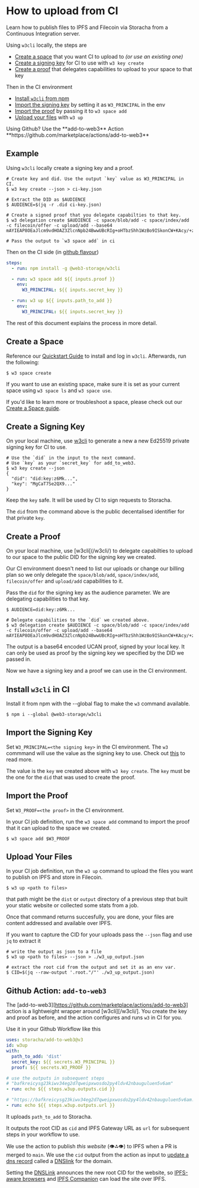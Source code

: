 
# How to upload from CI

Learn how to publish files to IPFS and Filecoin via Storacha from a Continuous Integration server.

Using `w3cli` locally, the steps are

- [Create a space](#create-a-space) that you want CI to upload to _(or use an existing one)_
- [Create a signing key](#create-a-signing-key) for CI to use with `w3 key create`
- [Create a proof](#create-a-proof) that delegates capabilities to upload to your space to that key

Then in the CI environment

- [Install `w3cli` from npm](#install-w3cli-in-ci)
- [Import the signing key](#import-the-signing-key) by setting it as `W3_PRINCIPAL` in the env
- [Import the proof](#import-the-proof) by passing it to `w3 space add`
- [Upload your files](#upload-your-files) with `w3 up`

<Callout type='info'>
  Using Github? Use the **add-to-web3** Action **https://github.com/marketplace/actions/add-to-web3**
</Callout>

## Example

Using `w3cli` locally create a signing key and a proof.

```shell
# Create key and did. Use the output `key` value as W3_PRINCIPAL in CI.
$ w3 key create --json > ci-key.json

# Extract the DID as $AUDIENCE
$ AUDIENCE=$(jq -r .did ci-key.json)

# Create a signed proof that you delegate capabilties to that key. 
$ w3 delegation create $AUDIENCE -c space/blob/add -c space/index/add -c filecoin/offer -c upload/add --base64
mAYIEAP8OEaJlcm9vdHOAZ3ZlcnNpb24BwwUBcRIg+oHTbzShh1WzBo9ISkonCW+KAcy/+zW8Zb...

# Pass the output to `w3 space add` in ci
```

Then on the CI side (in [github flavour](https://github.com/storacha/add-to-web3/blob/abc09576bd0f06e881b250012cc94c535b2d577f/action.yml#L42-L54))

```yaml
steps:
  - run: npm install -g @web3-storage/w3cli

  - run: w3 space add ${{ inputs.proof }}
    env:
      W3_PRINCIPAL: ${{ inputs.secret_key }}

  - run: w3 up ${{ inputs.path_to_add }}
    env:
      W3_PRINCIPAL: ${{ inputs.secret_key }}
```

The rest of this document explains the process in more detail.

## Create a Space

Reference our [Quickstart Guide](/quickstart/) to install and log in `w3cli`.
Afterwards, run the following:

```shell
$ w3 space create
```
If you want to use an existing space, make sure it is set as your current space using `w3 space ls` and `w3 space use`.

If you'd like to learn more or troubleshoot a space, please check out our [Create a Space guide](/how-to/create-space/#using-the-cli).

## Create a Signing Key

On your local machine, use [w3cli][] to generate a new a new Ed25519 private signing key for CI to use.

```shell
# Use the `did` in the input to the next command. 
# Use `key` as your `secret_key` for add_to_web3.
$ w3 key create --json
{
  "did": "did:key:z6Mk...",
  "key": "MgCaT7Se2QX9..."
}
```

Keep the `key` safe. It will be used by CI to sign requests to Storacha.

The `did` from the command above is the public decentalised identifier for that private `key`.

## Create a Proof

On your local machine, use [w3cli[(/w3cli/) to delegate capabilties to upload to our space to the public DID for the signing key we created.

Our CI environment doesn't need to list our uploads or change our billing plan so we only delegate the `space/blob/add`, `space/index/add`, `filecoin/offer` and `upload/add` capabilities to it.

Pass the `did` for the signing key as the audience parameter. We are delegating capabilities to that key.

```shell
$ AUDIENCE=did:key:z6Mk...

# Delegate capabilities to the `did` we created above.
$ w3 delegation create $AUDIENCE -c space/blob/add -c space/index/add -c filecoin/offer -c upload/add --base64
mAYIEAP8OEaJlcm9vdHOAZ3ZlcnNpb24BwwUBcRIg+oHTbzShh1WzBo9ISkonCW+KAcy/+zW8Zb...
```

The output is a base64 encoded UCAN proof, signed by your local key. It can only be used as proof by the signing key we specified by the DID we passed in.

Now we have a signing key and a proof we can use in the CI environment.

## Install `w3cli` in CI

Install it from npm with the --global flag to make the `w3` command available.

```shell
$ npm i --global @web3-storage/w3cli
```

## Import the Signing Key

Set `W3_PRINCIPAL=<the signing key>` in the CI environment. The `w3` commmand will use the value as the signing key to use. Check out [this](https://github.com/storacha/w3cli?tab=readme-ov-file#w3_principal) to read more.

The value is the `key` we created above with `w3 key create`. The `key` must be the one for the `did` that was used to create the proof.

## Import the Proof

Set `W3_PROOF=<the proof>` in the CI environment.

In your CI job definition, run the `w3 space add` command to import the proof that it can upload to the space we created.

```shell
$ w3 space add $W3_PROOF
```

## Upload Your Files

In your CI job definition, run the `w3 up` command to upload the files you want to publish on IPFS and store in Filecoin.

```shell
$ w3 up <path to files>
```

that path might be the `dist` or `output` directory of a previous step that built your static website or collected some stats from a job.

Once that command returns succesfully, you are done, your files are content addressed and available over IPFS.

If you want to capture the CID for your uploads pass the `--json` flag and use `jq` to extract it

```shell
# write the output as json to a file
$ w3 up <path to files> --json > ./w3_up_output.json

# extract the root cid from the output and set it as an env var.
$ CID=$(jq --raw-output '.root."/"' ./w3_up_output.json)
```

## Github Action: `add-to-web3`

The [add-to-web3][https://github.com/marketplace/actions/add-to-web3] action is a lightweight wrapper around [w3cli][/w3cli/]. You create the key and proof as before, and the action configures and runs `w3` in CI for you.

Use it in your Github Workflow like this

```yaml
uses: storacha/add-to-web3@v3
id: w3up
with:
  path_to_add: 'dist'
  secret_key: ${{ secrets.W3_PRINCIPAL }}
  proof: ${{ secrets.W3_PROOF }}

# use the outputs in subsequent steps
# "bafkreicysg23kiwv34eg2d7qweipxwosdo2py4ldv42nbauguluen5v6am"
- run: echo ${{ steps.w3up.outputs.cid }}

# "https://bafkreicysg23kiwv34eg2d7qweipxwosdo2py4ldv42nbauguluen5v6am.ipfs.w3s.link"
- run: echo ${{ steps.w3up.outputs.url }}
```

It uploads `path_to_add` to Storacha.

It outputs the root CID as `cid` and IPFS Gateway URL as `url` for subsequent steps in your workflow to use.

We use the action to publish _this website_ (👁️⁂👁️) to IPFS when a PR is merged to `main`. We use the `cid` output from the action as input to [update a dns record](https://github.com/storacha/www/blob/18044a3814846967fca1126ab3baa3973c43e908/.github/workflows/deploy.yml#L79-L89) called a [DNSlink](https:/dnslink.io) for the domain.

Setting the [DNSLink](https:/dnslink.io) announces the new root CID for the website, so [IPFS-aware browsers](https://brave.com/ipfs-support/) and [IPFS Companion](https://docs.ipfs.tech/install/ipfs-companion/) can load the site over IPFS.

[w3cli]: https://github.com/storacha/w3cli

[add-to-web3]: https://github.com/storacha/add-to-web3

[DNSLink]: https:/dnslink.io
